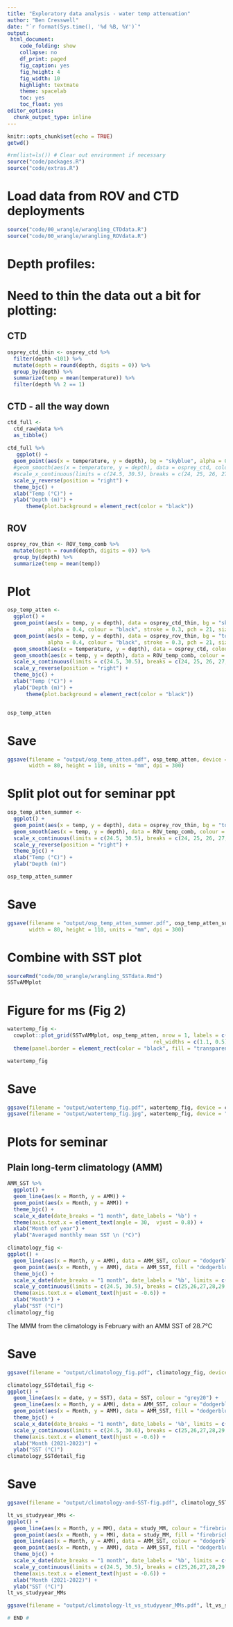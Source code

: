 ```yaml
---
title: "Exploratory data analysis - water temp attenuation"
author: "Ben Cresswell"
date: "`r format(Sys.time(), '%d %B, %Y')`"
output: 
 html_document:
    code_folding: show
    collapse: no
    df_print: paged
    fig_caption: yes
    fig_height: 4
    fig_width: 10
    highlight: textmate
    theme: spacelab
    toc: yes
    toc_float: yes
editor_options: 
  chunk_output_type: inline
---
```



```r
knitr::opts_chunk$set(echo = TRUE)
getwd()
```


```r
#rm(list=ls()) # Clear out environment if necessary
source("code/packages.R")
source("code/extras.R")
```


# Load data from ROV and CTD deployments
```r
source("code/00_wrangle/wrangling_CTDdata.R")
source("code/00_wrangle/wrangling_ROVdata.R")
```

# Depth profiles:

# Need to thin the data out a bit for plotting:

## CTD
```r
osprey_ctd_thin <- osprey_ctd %>% 
  filter(depth <101) %>% 
  mutate(depth = round(depth, digits = 0)) %>% 
  group_by(depth) %>% 
  summarize(temp = mean(temperature)) %>% 
  filter(depth %% 2 == 1)
```

## CTD - all the way down
```r
ctd_full <- 
  ctd_raw@data %>% 
  as_tibble() 
 
ctd_full %>% 
   ggplot() + 
  geom_point(aes(x = temperature, y = depth), bg = "skyblue", alpha = 0.01, colour = "black", stroke = 0.05, pch = 21, size = 1, position = "jitter") +
  #geom_smooth(aes(x = temperature, y = depth), data = osprey_ctd, colour = "dodgerblue", method = "loess", formula = 'y ~ poly(x)') +
  #scale_x_continuous(limits = c(24.5, 30.5), breaks = c(24, 25, 26, 27, 28, 29, 30)) +
  scale_y_reverse(position = "right") +
  theme_bjc() +
  xlab("Temp (°C)") +
  ylab("Depth (m)") +
      theme(plot.background = element_rect(color = "black")) 


```




## ROV
```r
osprey_rov_thin <- ROV_temp_comb %>% 
  mutate(depth = round(depth, digits = 0)) %>% 
  group_by(depth) %>% 
  summarize(temp = mean(temp))
```


# Plot
```r
osp_temp_atten <- 
  ggplot() + 
  geom_point(aes(x = temp, y = depth), data = osprey_ctd_thin, bg = "skyblue", 
             alpha = 0.4, colour = "black", stroke = 0.3, pch = 21, size = 2, position = "jitter") +
  geom_point(aes(x = temp, y = depth), data = osprey_rov_thin, bg = "tomato", 
             alpha = 0.4, colour = "black", stroke = 0.3, pch = 21, size = 2) +
  geom_smooth(aes(x = temperature, y = depth), data = osprey_ctd, colour = "dodgerblue", method = "loess", formula = 'y ~ poly(x)') +
  geom_smooth(aes(x = temp, y = depth), data = ROV_temp_comb, colour = "red", method = "loess", formula = 'y ~ poly(x)') +
  scale_x_continuous(limits = c(24.5, 30.5), breaks = c(24, 25, 26, 27, 28, 29, 30)) +
  scale_y_reverse(position = "right") +
  theme_bjc() +
  xlab("Temp (°C)") +
  ylab("Depth (m)") +
      theme(plot.background = element_rect(color = "black")) 


osp_temp_atten
```

# Save
```r
ggsave(filename = "output/osp_temp_atten.pdf", osp_temp_atten, device = cairo_pdf, 
       width = 80, height = 110, units = "mm", dpi = 300)
```



# Split plot out for seminar ppt
```r
osp_temp_atten_summer <- 
  ggplot() +
  geom_point(aes(x = temp, y = depth), data = osprey_rov_thin, bg = "tomato", alpha = 0.4, colour = "black", stroke = 0.3, pch = 21, size = 2) +
  geom_smooth(aes(x = temp, y = depth), data = ROV_temp_comb, colour = "red", method = "loess", formula = 'y ~ poly(x)') +
  scale_x_continuous(limits = c(24.5, 30.5), breaks = c(24, 25, 26, 27, 28, 29, 30)) +
  scale_y_reverse(position = "right") +
  theme_bjc() +
  xlab("Temp (°C)") +
  ylab("Depth (m)") 

osp_temp_atten_summer
```


# Save
```r
ggsave(filename = "output/osp_temp_atten_summer.pdf", osp_temp_atten_summer, device = cairo_pdf,
       width = 80, height = 110, units = "mm", dpi = 300)
```


# Combine with SST plot

```r
sourceRmd("code/00_wrangle/wrangling_SSTdata.Rmd")
SSTvAMMplot
```

# Figure for ms (Fig 2)
```r
watertemp_fig <- 
  cowplot::plot_grid(SSTvAMMplot, osp_temp_atten, nrow = 1, labels = c('A', 'B'), label_size = 9, #label_y = 1,
                                               rel_widths = c(1.1, 0.5), align = "h") +
  theme(panel.border = element_rect(color = "black", fill = "transparent", linewidth = 1))

watertemp_fig
```



# Save
```r
ggsave(filename = "output/watertemp_fig.pdf", watertemp_fig, device = cairo_pdf, width = 170, height = 70, units = "mm", dpi = 300)
ggsave(filename = "output/watertemp_fig.jpg", watertemp_fig, device = "jpeg", width = 190, height = 70, units = "mm", dpi = 300)
```



# Plots for seminar #


## Plain long-term climatology (AMM)
```r
AMM_SST %>% 
  ggplot() +
  geom_line(aes(x = Month, y = AMM)) +
  geom_point(aes(x = Month, y = AMM)) +
  theme_bjc() +
  scale_x_date(date_breaks = "1 month", date_labels = '%b') +
  theme(axis.text.x = element_text(angle = 30,  vjust = 0.8)) +
  xlab("Month of year") + 
  ylab("Averaged monthly mean SST \n (°C)")
```


```r
climatology_fig <- 
ggplot() +
  geom_line(aes(x = Month, y = AMM), data = AMM_SST, colour = "dodgerblue") +
  geom_point(aes(x = Month, y = AMM), data = AMM_SST, fill = "dodgerblue", colour = "black", stroke = 0.8, pch = 22, alpha = 0.9, size = 2) +
  theme_bjc() +
  scale_x_date(date_breaks = "1 month", date_labels = '%b', limits = c(as_date("2021-10-14"), as_date("2022-10-16"))) +
  scale_y_continuous(limits = c(24.5, 30.5), breaks = c(25,26,27,28,29,30)) +
  theme(axis.text.x = element_text(hjust = -0.6)) +
  xlab("Month") + 
  ylab("SST (°C)")
climatology_fig
```

The MMM from the climatology is February with an AMM SST of 28.7°C

# Save
```r
ggsave(filename = "output/climatology_fig.pdf", climatology_fig, device = cairo_pdf, width = 140, height = 60, units = "mm", dpi = 300)
```




```r
climatology_SSTdetail_fig <- 
ggplot() +
  geom_line(aes(x = date, y = SST), data = SST, colour = "grey20") +
  geom_line(aes(x = Month, y = AMM), data = AMM_SST, colour = "dodgerblue") +
  geom_point(aes(x = Month, y = AMM), data = AMM_SST, fill = "dodgerblue", colour = "black", stroke = 0.8, pch = 22, alpha = 0.9, size = 2) +
  theme_bjc() +
  scale_x_date(date_breaks = "1 month", date_labels = '%b', limits = c(as_date("2021-10-14"), as_date("2022-10-16"))) +
  scale_y_continuous(limits = c(24.5, 30.6), breaks = c(25,26,27,28,29,30)) +
  theme(axis.text.x = element_text(hjust = -0.6)) +
  xlab("Month (2021-2022)") + 
  ylab("SST (°C)")
climatology_SSTdetail_fig
```

# Save
```r
ggsave(filename = "output/climatology-and-SST-fig.pdf", climatology_SSTdetail_fig, device = cairo_pdf, width = 140, height = 60, units = "mm", dpi = 300)
```




```r
lt_vs_studyyear_MMs <- 
ggplot() +
  geom_line(aes(x = Month, y = MM), data = study_MM, colour = "firebrick") +
  geom_point(aes(x = Month, y = MM), data = study_MM, fill = "firebrick", colour = "black", stroke = 0.8, pch = 24, alpha = 0.9, size = 2) +
  geom_line(aes(x = Month, y = AMM), data = AMM_SST, colour = "dodgerblue") +
  geom_point(aes(x = Month, y = AMM), data = AMM_SST, fill = "dodgerblue", colour = "black", stroke = 0.8, pch = 22, alpha = 0.9, size = 2) +
  theme_bjc() +
  scale_x_date(date_breaks = "1 month", date_labels = '%b', limits = c(as_date("2021-10-14"), as_date("2022-10-16"))) +
  scale_y_continuous(limits = c(24.5, 30.5), breaks = c(25,26,27,28,29,30)) +
  theme(axis.text.x = element_text(hjust = -0.6)) +
  xlab("Month (2021-2022)") + 
  ylab("SST (°C)")
lt_vs_studyyear_MMs
```


```r
ggsave(filename = "output/climatology-lt_vs_studyyear_MMs.pdf", lt_vs_studyyear_MMs, device = cairo_pdf, width = 140, height = 60, units = "mm", dpi = 300)
```



```r
# END #
```






